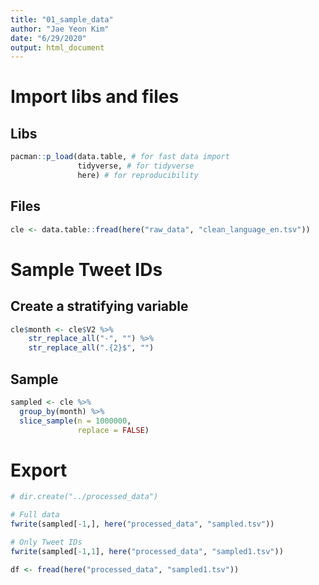 ```yaml
---
title: "01_sample_data"
author: "Jae Yeon Kim"
date: "6/29/2020"
output: html_document
---
```


# Import libs and files 

## Libs

```r

pacman::p_load(data.table, # for fast data import 
               tidyverse, # for tidyverse 
               here) # for reproducibility 

```

## Files 

```r

cle <- data.table::fread(here("raw_data", "clean_language_en.tsv"))

```

# Sample Tweet IDs

## Create a stratifying variable 

```r

cle$month <- cle$V2 %>%
    str_replace_all("-", "") %>% 
    str_replace_all(".{2}$", "")

```

## Sample 

```r

sampled <- cle %>%
  group_by(month) %>%
  slice_sample(n = 1000000, 
               replace = FALSE)

```

# Export 

```r

# dir.create("../processed_data")

# Full data 
fwrite(sampled[-1,], here("processed_data", "sampled.tsv"))

# Only Tweet IDs
fwrite(sampled[-1,1], here("processed_data", "sampled1.tsv"))

df <- fread(here("processed_data", "sampled1.tsv"))


```



